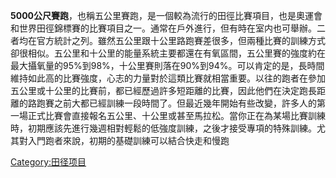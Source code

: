 '''5000公尺賽跑'''，也稱五公里賽跑，是一個較為流行的田徑比賽項目，也是奧運會和世界田徑錦標賽的比賽項目之一。通常在戶外進行，但有時在室内也可舉辦。二者均在官方統計之列。雖然五公里跟十公里路跑賽差很多，但兩種比賽的訓練方式卻很相似。五公里和十公里的能量系統主要都還在有氧區間，五公里賽的強度約在最大攝氧量的95%到98%，十公里賽則落在90%到94%。可以肯定的是，長時間維持如此高的比賽強度，心志的力量對於這類比賽就相當重要。以往的跑者在參加五公里或十公里的比賽前，都已經歷過許多短距離的比賽，因此他們在決定跑長距離的路跑賽之前大都已經訓練一段時間了。但最近幾年開始有些改變，許多人的第一場正式比賽會直接報名五公里、十公里或甚至馬拉松。當你正在為某場比賽訓練時，初期應該先進行幾週相對輕鬆的低強度訓練，之後才接受專項的特殊訓練。尤其對入門跑者來說，初期的基礎訓練可以結合快走和慢跑
{{田径项目}}
{{田徑小作品}}
[[Category:田径项目|Category:田径项目]]